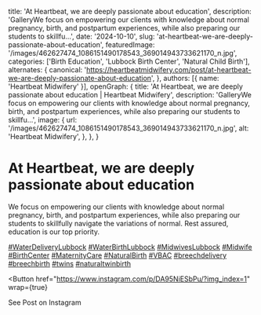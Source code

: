   title: 'At Heartbeat, we are deeply passionate about education',
  description: 'GalleryWe focus on empowering our clients with knowledge about normal pregnancy, birth, and postpartum experiences, while also preparing our students to skillfu...',
  date: '2024-10-10',
  slug: 'at-heartbeat-we-are-deeply-passionate-about-education',
  featuredImage: '/images/462627474_1086151490178543_369014943733621170_n.jpg',
  categories: ['Birth Education', 'Lubbock Birth Center', 'Natural Child Birth'],
  alternates: {
    canonical: 'https://heartbeatmidwifery.com/post/at-heartbeat-we-are-deeply-passionate-about-education',
  },
  authors: [{ name: 'Heartbeat Midwifery' }],
  openGraph: {
    title: 'At Heartbeat, we are deeply passionate about education | Heartbeat Midwifery',
    description: 'GalleryWe focus on empowering our clients with knowledge about normal pregnancy, birth, and postpartum experiences, while also preparing our students to skillfu...',
    image: {
      url: '/images/462627474_1086151490178543_369014943733621170_n.jpg',
      alt: 'Heartbeat Midwifery',
    },
  },
}


# At Heartbeat, we are deeply passionate about education

<Gallery>
  <GalleryItem
    src="/images/462627474_1086151490178543_369014943733621170_n.jpg"
    size="large"
  />
  <GalleryItem
    src="/images/462618498_1086151496845209_4527792397132795179_n.jpg"
    size="large"
  />
  <GalleryItem
    src="/images/462746495_1086151493511876_7464126222555467487_n.jpg"
    size="large"
  />
</Gallery>

We focus on empowering our clients with knowledge about normal pregnancy, birth, and postpartum experiences, while also preparing our students to skillfully navigate the variations of normal. Rest assured, education is our top priority.

[#WaterDeliveryLubbock](https://www.instagram.com/explore/tags/WaterDeliveryLubbock/) [#WaterBirthLubbock](https://www.instagram.com/explore/tags/WaterBirthLubbock/) [#MidwivesLubbock](https://www.instagram.com/explore/tags/MidwivesLubbock/) [#Midwife](https://www.instagram.com/explore/tags/Midwife/) [#BirthCenter](https://www.instagram.com/explore/tags/BirthCenter/) [#MaternityCare](https://www.instagram.com/explore/tags/MaternityCare/) [#NaturalBirth](https://www.instagram.com/explore/tags/NaturalBirth/) [#VBAC](https://www.instagram.com/explore/tags/VBAC/) [#breechdelivery](https://www.instagram.com/explore/tags/breechdelivery/) [#breechbirth](https://www.instagram.com/explore/tags/breechbirth/) [#twins](https://www.instagram.com/explore/tags/twins/) [#naturaltwinbirth](https://www.instagram.com/explore/tags/naturaltwinbirth/)

<Button
  href="https://www.instagram.com/p/DA95NiESbPu/?img_index=1"
  wrap={true}
>
  See Post on Instagram
</Button>

